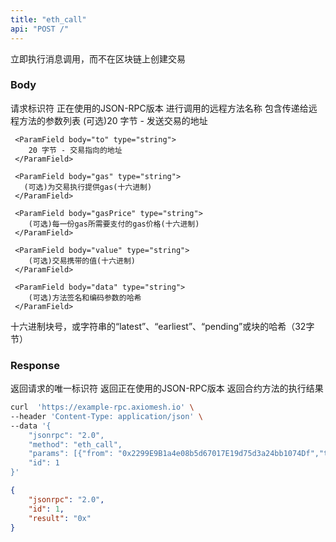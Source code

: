```yaml
---
title: "eth_call"
api: "POST /"
---
```


立即执行消息调用，而不在区块链上创建交易


### Body

<ParamField body="id" type="number" placeholder="1">
  请求标识符
</ParamField>

<ParamField body="jsonrpc" type="string" placeholder="2.0">
  正在使用的JSON-RPC版本
</ParamField>

<ParamField body="method" type="string" placeholder="eth_call">
  进行调用的远程方法名称
</ParamField>

<ParamField body="params" type="array">
  包含传递给远程方法的参数列表

  <Expandable title="TRANSACTION CALL ARGS">
     <ParamField body="from" type="string">
        (可选)20 字节 - 发送交易的地址
     </ParamField>

     <ParamField body="to" type="string">
        20 字节 - 交易指向的地址
     </ParamField>

     <ParamField body="gas" type="string">
       (可选)为交易执行提供gas(十六进制)
     </ParamField>

     <ParamField body="gasPrice" type="string">
        (可选)每一份gas所需要支付的gas价格(十六进制)
     </ParamField>

     <ParamField body="value" type="string">
        (可选)交易携带的值(十六进制)
     </ParamField>

     <ParamField body="data" type="string">
        (可选)方法签名和编码参数的哈希
     </ParamField>

  </Expandable>

   <Expandable title="Block">
        <ParamField body="block" type="string">
        十六进制块号，或字符串的“latest”、“earliest”、“pending”或块的哈希（32字节）
     </ParamField>
   </Expandable>
</ParamField>

### Response

<ResponseField name="id" type="number">
  返回请求的唯一标识符
</ResponseField>

<ResponseField name="jsonrpc" type="string">
  返回正在使用的JSON-RPC版本
</ResponseField>

<ResponseField name="value" type="string">
  返回合约方法的执行结果
</ResponseField>

<RequestExample>

```bash Example Request
curl  'https://example-rpc.axiomesh.io' \
--header 'Content-Type: application/json' \
--data '{
    "jsonrpc": "2.0",
    "method": "eth_call",
    "params": [{"from": "0x2299E9B1a4e08b5d67017E19d75d3a24bb1074Df","to": "0xc7f999b83af6df9e67d0a37ee7e900bf38b3d013","value": "0x5f5e100"}, "latest"],
    "id": 1
}'
```

</RequestExample>

<ResponseExample>

```json Response
{
    "jsonrpc": "2.0",
    "id": 1,
    "result": "0x"
}
```

</ResponseExample>   